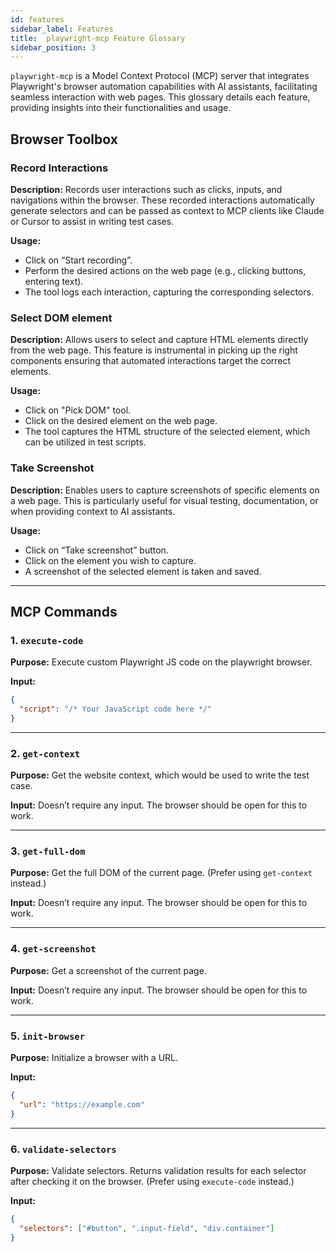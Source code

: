 ```yaml
---
id: features
sidebar_label: Features
title:  playwright-mcp Feature Glossary
sidebar_position: 3
---
```



`playwright-mcp` is a Model Context Protocol (MCP) server that integrates Playwright's browser automation capabilities with AI assistants, facilitating seamless interaction with web pages. This glossary details each feature, providing insights into their functionalities and usage.

## **Browser Toolbox**

### **Record Interactions**

**Description:** Records user interactions such as clicks, inputs, and navigations within the browser. These recorded interactions automatically generate selectors and can be passed as context to MCP clients like Claude or Cursor to assist in writing test cases.

**Usage:**

- Click on “Start recording”.
- Perform the desired actions on the web page (e.g., clicking buttons, entering text).
- The tool logs each interaction, capturing the corresponding selectors.

### Select DOM element

**Description:** Allows users to select and capture HTML elements directly from the web page. This feature is instrumental in picking up the right components ensuring that automated interactions target the correct elements.

**Usage:**

- Click on "Pick DOM" tool.
- Click on the desired element on the web page.
- The tool captures the HTML structure of the selected element, which can be utilized in test scripts.

### Take Screenshot

**Description:** Enables users to capture screenshots of specific elements on a web page. This is particularly useful for visual testing, documentation, or when providing context to AI assistants.

**Usage:**

- Click on “Take screenshot” button.
- Click on the element you wish to capture.
- A screenshot of the selected element is taken and saved.

---

## **MCP Commands**

### **1. `execute-code`**

**Purpose:** Execute custom Playwright JS code on the playwright browser.

**Input:**

```json
{
  "script": "/* Your JavaScript code here */"
}
```

---

### **2. `get-context`**

**Purpose:** Get the website context, which would be used to write the test case.

**Input:** Doesn’t require any input. The browser should be open for this to work.

---

### **3. `get-full-dom`**

**Purpose:** Get the full DOM of the current page. (Prefer using `get-context` instead.)

**Input:** Doesn’t require any input. The browser should be open for this to work.

---

### **4. `get-screenshot`**

**Purpose:** Get a screenshot of the current page.

**Input:** Doesn’t require any input. The browser should be open for this to work.

---

### **5. `init-browser`**

**Purpose:** Initialize a browser with a URL.

**Input:**

```json
{
  "url": "https://example.com"
}

```

---

### **6. `validate-selectors`**

**Purpose:** Validate selectors. Returns validation results for each selector after checking it on the browser. (Prefer using `execute-code` instead.)

**Input:**

```json
{
  "selectors": ["#button", ".input-field", "div.container"]
}

```